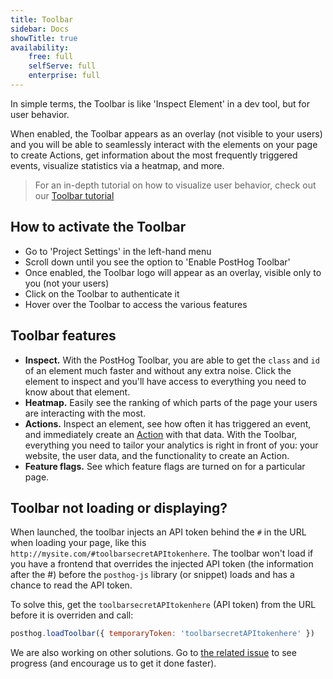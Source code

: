 ```yaml
---
title: Toolbar
sidebar: Docs
showTitle: true
availability:
    free: full
    selfServe: full
    enterprise: full
---
```


In simple terms, the Toolbar is like 'Inspect Element' in a dev tool, but for user behavior.

When enabled, the Toolbar appears as an overlay (not visible to your users) and you will be able to seamlessly interact with the elements on your page to create Actions, get information about the most frequently triggered events, visualize statistics via a heatmap, and more.

> For an in-depth tutorial on how to visualize user behavior, check out our [Toolbar tutorial](/docs/tutorials/toolbar)

## How to activate the Toolbar

-   Go to 'Project Settings' in the left-hand menu
-   Scroll down until you see the option to 'Enable PostHog Toolbar'
-   Once enabled, the Toolbar logo will appear as an overlay, visible only to you (not your users)
-   Click on the Toolbar to authenticate it
-   Hover over the Toolbar to access the various features

## Toolbar features

-   **Inspect.** With the PostHog Toolbar, you are able to get the `class` and `id` of an element much faster and without any extra noise. Click the element to inspect and you'll have access to everything you need to know about that element.
-   **Heatmap.** Easily see the ranking of which parts of the page your users are interacting with the most.
-   **Actions.** Inspect an element, see how often it has triggered an event, and immediately create an [Action](/docs/user-guides/actions) with that data. With the Toolbar, everything you need to tailor your analytics is right in front of you: your website, the user data, and the functionality to create an Action.
-   **Feature flags.** See which feature flags are turned on for a particular page.

## Toolbar not loading or displaying?

When launched, the toolbar injects an API token behind the `#` in the URL when loading your page, like this `http://mysite.com/#toolbarsecretAPItokenhere`. The toolbar won't load if you have a frontend that overrides the injected API token (the information after the #) before the `posthog-js` library (or snippet) loads and has a chance to read the API token. 

To solve this, get the `toolbarsecretAPItokenhere` (API token) from the URL before it is overriden and call:
```js
posthog.loadToolbar({ temporaryToken: 'toolbarsecretAPItokenhere' })
```

We are also working on other solutions. Go to [the related issue](https://github.com/PostHog/posthog/issues/9100) to see progress (and encourage us to get it done faster).